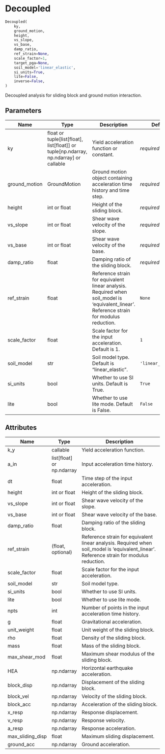 # Decoupled { #pyslammer.Decoupled }

```python
Decoupled(
    ky,
    ground_motion,
    height,
    vs_slope,
    vs_base,
    damp_ratio,
    ref_strain=None,
    scale_factor=1,
    target_pga=None,
    soil_model='linear_elastic',
    si_units=True,
    lite=False,
    inverse=False,
)
```

Decoupled analysis for sliding block and ground motion interaction.

## Parameters {.doc-section .doc-section-parameters}

| Name          | Type                                                                                          | Description                                                                                                                               | Default            |
|---------------|-----------------------------------------------------------------------------------------------|-------------------------------------------------------------------------------------------------------------------------------------------|--------------------|
| ky            | float or tuple\[list\[float\], list\[float\]\] or tuple\[np.ndarray, np.ndarray\] or callable | Yield acceleration function or constant.                                                                                                  | _required_         |
| ground_motion | GroundMotion                                                                                  | Ground motion object containing acceleration time history and time step.                                                                  | _required_         |
| height        | int or float                                                                                  | Height of the sliding block.                                                                                                              | _required_         |
| vs_slope      | int or float                                                                                  | Shear wave velocity of the slope.                                                                                                         | _required_         |
| vs_base       | int or float                                                                                  | Shear wave velocity of the base.                                                                                                          | _required_         |
| damp_ratio    | float                                                                                         | Damping ratio of the sliding block.                                                                                                       | _required_         |
| ref_strain    | float                                                                                         | Reference strain for equivalent linear analysis. Required when soil_model is 'equivalent_linear'. Reference strain for modulus reduction. | `None`             |
| scale_factor  | float                                                                                         | Scale factor for the input acceleration. Default is 1.                                                                                    | `1`                |
| soil_model    | str                                                                                           | Soil model type. Default is "linear_elastic".                                                                                             | `'linear_elastic'` |
| si_units      | bool                                                                                          | Whether to use SI units. Default is True.                                                                                                 | `True`             |
| lite          | bool                                                                                          | Whether to use lite mode. Default is False.                                                                                               | `False`            |

## Attributes {.doc-section .doc-section-attributes}

| Name             | Type                        | Description                                                                                                                               |
|------------------|-----------------------------|-------------------------------------------------------------------------------------------------------------------------------------------|
| k_y              | callable                    | Yield acceleration function.                                                                                                              |
| a_in             | list\[float\] or np.ndarray | Input acceleration time history.                                                                                                          |
| dt               | float                       | Time step of the input acceleration.                                                                                                      |
| height           | int or float                | Height of the sliding block.                                                                                                              |
| vs_slope         | int or float                | Shear wave velocity of the slope.                                                                                                         |
| vs_base          | int or float                | Shear wave velocity of the base.                                                                                                          |
| damp_ratio       | float                       | Damping ratio of the sliding block.                                                                                                       |
| ref_strain       | (float, optional)           | Reference strain for equivalent linear analysis. Required when soil_model is 'equivalent_linear'. Reference strain for modulus reduction. |
| scale_factor     | float                       | Scale factor for the input acceleration.                                                                                                  |
| soil_model       | str                         | Soil model type.                                                                                                                          |
| si_units         | bool                        | Whether to use SI units.                                                                                                                  |
| lite             | bool                        | Whether to use lite mode.                                                                                                                 |
| npts             | int                         | Number of points in the input acceleration time history.                                                                                  |
| g                | float                       | Gravitational acceleration.                                                                                                               |
| unit_weight      | float                       | Unit weight of the sliding block.                                                                                                         |
| rho              | float                       | Density of the sliding block.                                                                                                             |
| mass             | float                       | Mass of the sliding block.                                                                                                                |
| max_shear_mod    | float                       | Maximum shear modulus of the sliding block.                                                                                               |
| HEA              | np.ndarray                  | Horizontal earthquake acceleration.                                                                                                       |
| block_disp       | np.ndarray                  | Displacement of the sliding block.                                                                                                        |
| block_vel        | np.ndarray                  | Velocity of the sliding block.                                                                                                            |
| block_acc        | np.ndarray                  | Acceleration of the sliding block.                                                                                                        |
| x_resp           | np.ndarray                  | Response displacement.                                                                                                                    |
| v_resp           | np.ndarray                  | Response velocity.                                                                                                                        |
| a_resp           | np.ndarray                  | Response acceleration.                                                                                                                    |
| max_sliding_disp | float                       | Maximum sliding displacement.                                                                                                             |
| ground_acc       | np.ndarray                  | Ground acceleration.                                                                                                                      |